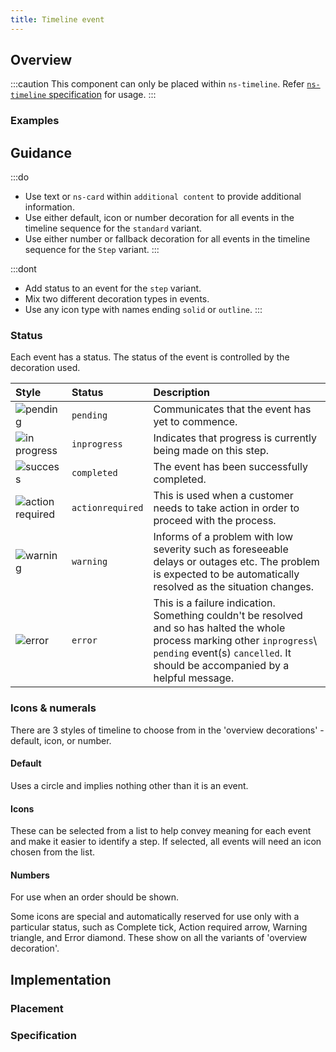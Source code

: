 ```yaml
---
title: Timeline event
---
```




## Overview

<CompDetails name={componentName} />

:::caution
This component can only be placed within `ns-timeline`. Refer [`ns-timeline` specification](/components/ns-timeline#specification-slots) for usage.
:::

### Examples

<Tabs>
  <TabItem label="Standard">
    <ExampleViewer type="standard" />
  </TabItem>
  <TabItem label="Pending">
    <ExampleViewer type="pending" />
  </TabItem>
  <TabItem label="In Progress">
    <ExampleViewer type="in-progress" />
  </TabItem>  
  <TabItem label="Action Required">
    <ExampleViewer type="action-required" />
  </TabItem>
  <TabItem label="Warning">
    <ExampleViewer type="warning" />
  </TabItem>
  <TabItem label="Error">
    <ExampleViewer type="error" />
  </TabItem>
  <TabItem label="Completed">
    <ExampleViewer type="completed" />
  </TabItem>
  <TabItem label="Cancelled">
    <ExampleViewer type="cancelled" />
  </TabItem>
</Tabs>


## Guidance

:::do
- Use text or `ns-card` within `additional content` to provide additional information.
- Use either default, icon or number decoration for all events in the timeline sequence for the `standard` variant.
- Use either number or fallback decoration for all events in the timeline sequence for the `Step` variant.
:::

:::dont
- Add status to an event for the `step` variant.
- Mix two different decoration types in events.
- Use any icon type with names ending `solid` or `outline`.
:::

### Status

Each event has a status. The status of the event is controlled by the decoration used.

| Style | Status | Description |
| :--- | :------ | :------ |
| ![pending](@assets/components/ns-timeline-event/status-pending.webp)| `pending` | Communicates that the event has yet to commence. |
| ![in progress](@assets/components/ns-timeline-event/status-in-progress.webp) | `inprogress` | Indicates that progress is currently being made on this step. |
| ![success](@assets/components/ns-timeline-event/status-completed.webp) | `completed` | The event has been successfully completed. |
| ![action required](@assets/components/ns-timeline-event/status-action-required.webp) | `actionrequired` | This is used when a customer needs to take action in order to proceed with the process. |
| ![warning](@assets/components/ns-timeline-event/status-warning.webp) | `warning` | Informs of a problem with low severity such as foreseeable delays or outages etc. The problem is expected to be automatically resolved as the situation changes. |
| ![error](@assets/components/ns-timeline-event/status-error.webp) | `error` | This is a failure indication. Something couldn't be resolved and so has halted the whole process marking other `inprogress`\ `pending` event(s) `cancelled`. It should be accompanied by a helpful message. |

### Icons & numerals

There are 3 styles of timeline to choose from in the 'overview decorations' - default, icon, or number.

#### Default

Uses a circle and implies nothing other than it is an event.

#### Icons

These can be selected from a list to help convey meaning for each event and make it easier to identify a step. If selected, all events will need an icon chosen from the list.

#### Numbers

For use when an order should be shown.

Some icons are special and automatically reserved for use only with a particular status, such as Complete tick, Action required arrow, Warning triangle, and Error diamond. These show on all the variants of 'overview decoration'.

## Implementation

### Placement

<Placement name={componentName} />

### Specification

<Specification name={componentName} />

